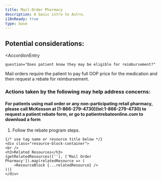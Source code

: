 ```yaml
---
title: Mail-Order Pharmacy
description: A basic intro to Astro.
i18nReady: true
type: base
---
```



## Potential considerations:

<AccordionEntry 
	
	question="Does patient know they may be eligible for reimbursement?"
	
>
Mail orders require the patient to pay full OOP price for the
medication and then request a rebate for reimbursement.
    <h3 class="answer-title">Actions taken by the following may help address concerns:</h3>

<div class="iconbox-wrapper">
<IconBox SvgComponent={PatientIcon} text="Patient" />


</div>
<h4>For patients using mail order or any non-participating retail pharmacy,
please call McKesson at [1-866-279-4730](tel:1-866-279-4730) to request a patient rebate
form, or go to patientrebateonline.com to download a form</h4>

<ol>
<li>Follow the rebate program steps.</li>
</ol>

    {/* use tag name or resource title below */}
    <div class="resource-block-container">
    <br />
    <h3>Related Resources</h3>
    {getRelatedResources([''], ['Mail Order Pharmacy']).map(relatedResource => (
        <ResourceBlock {...relatedResource} />
    ))}
    </div>


</AccordionEntry>

